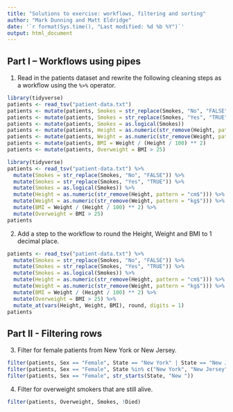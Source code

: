 ```yaml
---
title: "Solutions to exercise: workflows, filtering and sorting"
author: "Mark Dunning and Matt Eldridge"
date: '`r format(Sys.time(), "Last modified: %d %b %Y")`'
output: html_document
---
```


## Part I -- Workflows using pipes

1. Read in the patients dataset and rewrite the following cleaning steps as a workflow using the `%>%` operator.

```r
library(tidyverse)
patients <- read_tsv("patient-data.txt")
patients <- mutate(patients, Smokes = str_replace(Smokes, "No", "FALSE"))
patients <- mutate(patients, Smokes = str_replace(Smokes, "Yes", "TRUE"))
patients <- mutate(patients, Smokes = as.logical(Smokes))
patients <- mutate(patients, Height = as.numeric(str_remove(Height, pattern = "cm$")))
patients <- mutate(patients, Weight = as.numeric(str_remove(Weight, pattern = "kg$")))
patients <- mutate(patients, BMI = Weight / (Height / 100) ** 2)
patients <- mutate(patients, Overweight = BMI > 25)
```

```r
library(tidyverse)
patients <- read_tsv("patient-data.txt") %>%
  mutate(Smokes = str_replace(Smokes, "No", "FALSE")) %>%
  mutate(Smokes = str_replace(Smokes, "Yes", "TRUE")) %>%
  mutate(Smokes = as.logical(Smokes)) %>%
  mutate(Height = as.numeric(str_remove(Height, pattern = "cm$"))) %>%
  mutate(Weight = as.numeric(str_remove(Weight, pattern = "kg$"))) %>%
  mutate(BMI = Weight / (Height / 100) ** 2) %>%
  mutate(Overweight = BMI > 25)
patients
```

2. Add a step to the workflow to round the Height, Weight and BMI to 1 decimal place.

```r
patients <- read_tsv("patient-data.txt") %>%
  mutate(Smokes = str_replace(Smokes, "No", "FALSE")) %>%
  mutate(Smokes = str_replace(Smokes, "Yes", "TRUE")) %>%
  mutate(Smokes = as.logical(Smokes)) %>%
  mutate(Height = as.numeric(str_remove(Height, pattern = "cm$"))) %>%
  mutate(Weight = as.numeric(str_remove(Weight, pattern = "kg$"))) %>%
  mutate(BMI = Weight / (Height / 100) ** 2) %>%
  mutate(Overweight = BMI > 25) %>%
  mutate_at(vars(Height, Weight, BMI), round, digits = 1)
patients
```

## Part II - Filtering rows

3. Filter for female patients from New York or New Jersey.

```r
filter(patients, Sex == "Female", State == "New York" | State == "New Jersey")
filter(patients, Sex == "Female", State %in% c("New York", "New Jersey"))
filter(patients, Sex == "Female", str_starts(State, "New "))
```

4. Filter for overweight smokers that are still alive.

```r
filter(patients, Overweight, Smokes, !Died)
```
